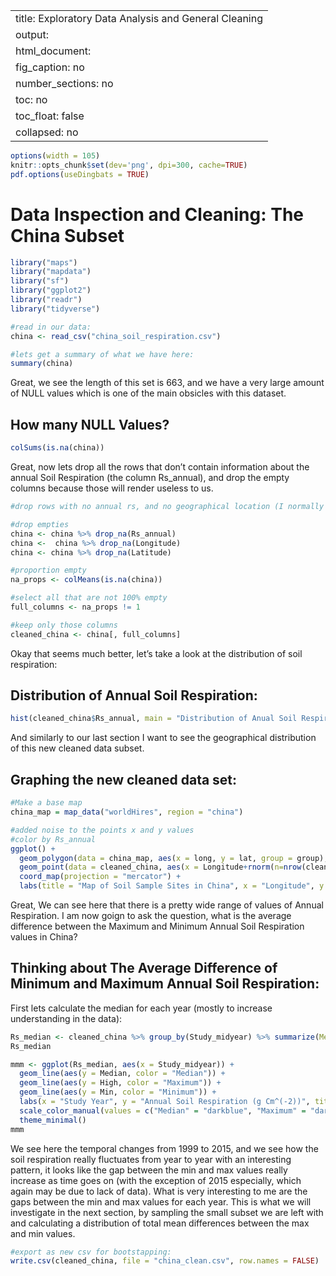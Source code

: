 
---
title:  Exploratory Data Analysis and General Cleaning
output:
  html_document:
    fig_caption: no
    number_sections: no
    toc: no
    toc_float: false
    collapsed: no
---

```r
options(width = 105)
knitr::opts_chunk$set(dev='png', dpi=300, cache=TRUE)
pdf.options(useDingbats = TRUE)
```

# Data Inspection and Cleaning: The China Subset #

```r
library("maps")
library("mapdata")
library("sf")
library("ggplot2")
library("readr")
library("tidyverse")
```

```r
#read in our data:
china <- read_csv("china_soil_respiration.csv")

#lets get a summary of what we have here:
summary(china)
```
Great, we see the length of this set is 663, and we have a very large amount of NULL values which is one of the main obsicles with this dataset.

## How many NULL Values?

```r
colSums(is.na(china))
```

Great, now lets drop all the rows that don't contain information about the annual Soil Respiration (the column Rs_annual), and drop the empty columns because those will render useless to us.
```r
#drop rows with no annual rs, and no geographical location (I normally wouldnt worry too much, but it's a geography course, and we might want to view these points on a map):

#drop empties
china <- china %>% drop_na(Rs_annual)
china <-  china %>% drop_na(Longitude)
china <- china %>% drop_na(Latitude)

#proportion empty
na_props <- colMeans(is.na(china))

#select all that are not 100% empty
full_columns <- na_props != 1

#keep only those columns
cleaned_china <- china[, full_columns]
```
Okay that seems much better, let's take a look at the distribution of soil respiration:

## Distribution of Annual Soil Respiration:

```r
hist(cleaned_china$Rs_annual, main = "Distribution of Anual Soil Respiration: China 1995 - 2015", xlab = "Annual Respiration (g Cm^(-2))", col="darkgreen")
```

And similarly to our last section I want to see the geographical distribution of this new cleaned data subset. 

## Graphing the new cleaned data set:
```r
#Make a base map
china_map = map_data("worldHires", region = "china")

#added noise to the points x and y values
#color by Rs_annual
ggplot() +
  geom_polygon(data = china_map, aes(x = long, y = lat, group = group), fill = "lightblue", color='black') +
  geom_point(data = cleaned_china, aes(x = Longitude+rnorm(n=nrow(cleaned_china)), y = Latitude+rnorm(n=nrow(cleaned_china)), color=Rs_annual)) +
  coord_map(projection = "mercator") + 
  labs(title = "Map of Soil Sample Sites in China", x = "Longitude", y = "Latitude")
```
Great, We can see here that there is a pretty wide range of values of Annual Respiration. I am now goign to ask the question, what is the average difference between the Maximum and Minimum Annual Soil Respiration values in China?


## Thinking about The Average Difference of Minimum and Maximum Annual Soil Respiration:

First lets calculate the median for each year (mostly to increase understanding in the data):

```r
Rs_median <- cleaned_china %>% group_by(Study_midyear) %>% summarize(Median = median(Rs_annual), High = max(Rs_annual), Min = min(Rs_annual))
Rs_median
```

```r
mmm <- ggplot(Rs_median, aes(x = Study_midyear)) +
  geom_line(aes(y = Median, color = "Median")) +
  geom_line(aes(y = High, color = "Maximum")) +
  geom_line(aes(y = Min, color = "Minimum")) +
  labs(x = "Study Year", y = "Annual Soil Respiration (g Cm^(-2))", title = "Median, Maximum, and Minimum Soil Respiration in China") +
  scale_color_manual(values = c("Median" = "darkblue", "Maximum" = "darkred", "Minimum" = "darkgreen")) +
  theme_minimal()
mmm
```

We see here the temporal changes from 1999 to 2015, and we see how the soil respiration really fluctuates from year to year with an interesting pattern, it looks like the gap between the min and max values really increase as time goes on (with the exception of 2015 especially, which again may be due to lack of data). What is very interesting to me are the gaps between the min and max values for each year. This is what we will investigate in the next section, by sampling the small subset we are left with and calculating a distribution of total mean differences between the max and min values. 




```r
#export as new csv for bootstapping:
write.csv(cleaned_china, file = "china_clean.csv", row.names = FALSE)
```

